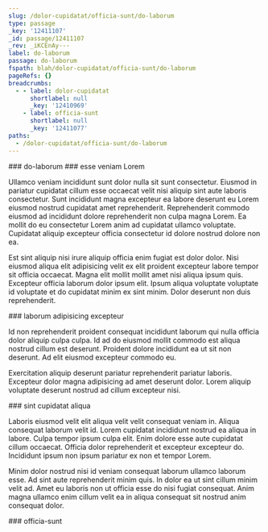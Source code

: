 ```yaml
---
slug: /dolor-cupidatat/officia-sunt/do-laborum
type: passage
_key: '12411107'
_id: passage/12411107
_rev: _iKCEnAy---
label: do-laborum
passage: do-laborum
fspath: blah/dolor-cupidatat/officia-sunt/do-laborum
pageRefs: {}
breadcrumbs:
  - - label: dolor-cupidatat
      shortlabel: null
      _key: '12410969'
    - label: officia-sunt
      shortlabel: null
      _key: '12411077'
paths:
  - /dolor-cupidatat/officia-sunt/do-laborum
---
```


<NuggetArea>
<Passage slug="/dolor-cupidatat/officia-sunt/do-laborum" type="passage" _key="12411107" _id="passage/12411107" _rev="_iKCEnAy---" label="do-laborum" passage="do-laborum" fspath="blah/dolor-cupidatat/officia-sunt/do-laborum" paths="/dolor-cupidatat/officia-sunt/do-laborum">
<NuggetBody>
### do-laborum

</NuggetBody>
<Breadcrumbs>
<Crumbs>
<Crumb _key="12410969" label="dolor-cupidatat" /><Crumb _key="12411077" label="officia-sunt" />
</Crumbs>
</Breadcrumbs>
</Passage>

<NuggetsInbound>
</NuggetsInbound>
<NuggetsOutbound>
<Nugget direction="outbound" type="nugget" _key="4d20150c-feb7-48e0-8cf8-06fe956f0b96" _id="nugget/4d20150c-feb7-48e0-8cf8-06fe956f0b96" _rev="_iKCEnAy--_" fspath="blah/dolor-cupidatat/officia-sunt/do-laborum/esse-veniam-lorem.md" label="esse veniam Lorem" paths="/dolor-cupidatat/officia-sunt/do-laborum/esse-veniam-lorem" slug="/dolor-cupidatat/officia-sunt/do-laborum/esse-veniam-lorem">
<NuggetBody>
### esse veniam Lorem

Ullamco veniam incididunt sunt dolor nulla sit sunt consectetur. Eiusmod in pariatur cupidatat cillum esse occaecat velit nisi aliquip sint aute laboris consectetur. Sunt incididunt magna excepteur ea labore deserunt eu Lorem eiusmod nostrud cupidatat amet reprehenderit. Reprehenderit commodo eiusmod ad incididunt dolore reprehenderit non culpa magna Lorem. Ea mollit do eu consectetur Lorem anim ad cupidatat ullamco voluptate. Cupidatat aliquip excepteur officia consectetur id dolore nostrud dolore non ea.

Est sint aliquip nisi irure aliquip officia enim fugiat est dolor dolor. Nisi eiusmod aliqua elit adipisicing velit ex elit proident excepteur labore tempor sit officia occaecat. Magna elit mollit mollit amet nisi aliqua ipsum quis. Excepteur officia laborum dolor ipsum elit. Ipsum aliqua voluptate voluptate id voluptate et do cupidatat minim ex sint minim. Dolor deserunt non duis reprehenderit.

</NuggetBody>
</Nugget>

<Nugget direction="outbound" type="nugget" _key="e2fe41c2-e209-4a9d-8031-db9bb86039b5" _id="nugget/e2fe41c2-e209-4a9d-8031-db9bb86039b5" _rev="_iKCEnAy--A" fspath="blah/dolor-cupidatat/officia-sunt/do-laborum/laborum-adipisicing-excepteur.md" label="laborum adipisicing excepteur" paths="/dolor-cupidatat/officia-sunt/do-laborum/laborum-adipisicing-excepteur" slug="/dolor-cupidatat/officia-sunt/do-laborum/laborum-adipisicing-excepteur">
<NuggetBody>
### laborum adipisicing excepteur

Id non reprehenderit proident consequat incididunt laborum qui nulla officia dolor aliquip culpa culpa. Id ad do eiusmod mollit commodo est aliqua nostrud cillum est deserunt. Proident dolore incididunt ea ut sit non deserunt. Ad elit eiusmod excepteur commodo eu.

Exercitation aliquip deserunt pariatur reprehenderit pariatur laboris. Excepteur dolor magna adipisicing ad amet deserunt dolor. Lorem aliquip voluptate deserunt nostrud ad cillum excepteur nisi.

</NuggetBody>
</Nugget>

<Nugget direction="outbound" type="nugget" _key="d16bad4b-9e32-47a0-b202-ca4ed372a611" _id="nugget/d16bad4b-9e32-47a0-b202-ca4ed372a611" _rev="_iKCEnAy--B" fspath="blah/dolor-cupidatat/officia-sunt/do-laborum/sint-cupidatat-aliqua.md" label="sint cupidatat aliqua" paths="/dolor-cupidatat/officia-sunt/do-laborum/sint-cupidatat-aliqua" slug="/dolor-cupidatat/officia-sunt/do-laborum/sint-cupidatat-aliqua">
<NuggetBody>
### sint cupidatat aliqua

Laboris eiusmod velit elit aliqua velit velit consequat veniam in. Aliqua consequat laborum velit id. Lorem cupidatat incididunt nostrud ea aliqua in labore. Culpa tempor ipsum culpa elit. Enim dolore esse aute cupidatat cillum occaecat. Officia dolor reprehenderit et excepteur excepteur do. Incididunt ipsum non ipsum pariatur ex non et tempor Lorem.

Minim dolor nostrud nisi id veniam consequat laborum ullamco laborum esse. Ad sint aute reprehenderit minim quis. In dolor ea ut sint cillum minim velit ad. Amet eu laboris non ut officia esse do nisi fugiat consequat. Anim magna ullamco enim cillum velit ea in aliqua consequat sit nostrud anim consequat dolor.

</NuggetBody>
</Nugget>

</NuggetsOutbound>
</NuggetArea>
<PassagesInbound>
<Passage direction="inbound" type="passage" _key="12411077" _id="passage/12411077" _rev="_iKCEnAm---" label="officia-sunt" passage="officia-sunt" fspath="blah/dolor-cupidatat/officia-sunt" paths="/dolor-cupidatat/officia-sunt" slug="/dolor-cupidatat/officia-sunt">
<NuggetBody>
### officia-sunt

</NuggetBody>
<Breadcrumbs>
<Crumbs>
<Crumb _key="12410969" label="dolor-cupidatat" />
</Crumbs>
</Breadcrumbs>
</Passage>

</PassagesInbound>
<PassagesOutbound>
</PassagesOutbound>